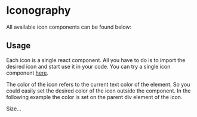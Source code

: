 
<Meta title="Foundation/Iconography" />

# Iconography

All available icon components can be found below:

<IconGallery>
    <IconItem name="IconArrowDown">
        <IconArrowDown />
    </IconItem>
    <IconItem name="IconArrowLeft">
        <IconArrowLeft />
    </IconItem>
    <IconItem name="IconArrowRight">
        <IconArrowRight />
    </IconItem>
    <IconItem name="IconArrowUp">
        <IconArrowUp />
    </IconItem>
    <IconItem name="IconCalendar">
        <IconCalendar />
    </IconItem>
    <IconItem name="IconCancel">
        <IconCancel />
    </IconItem>
    <IconItem name="IconCheckmark">
        <IconCheckmark />
    </IconItem>
    <IconItem name="IconEdit">
        <IconEdit />
    </IconItem>
    <IconItem name="IconEye">
        <IconEye />
    </IconItem>
    <IconItem name="IconFullscreen">
        <IconFullscreen />
    </IconItem>
    <IconItem name="IconHeartFilled">
        <IconHeartFilled />
    </IconItem>
    <IconItem name="IconHeartOutline">
        <IconHeartOutline  />
    </IconItem>
    <IconItem name="IconLocation">
        <IconLocation />
    </IconItem>
    <IconItem name="IconLogout">
        <IconLogout />
    </IconItem>
    <IconItem name="IconMumble">
        <IconMumble />
    </IconItem>
    <IconItem name="IconProfile">
        <IconProfile />
    </IconItem>
    <IconItem name="IconReplyFilled">
        <IconReplyFilled />
    </IconItem>
    <IconItem name="IconReplyOutline">
        <IconReplyOutline />
    </IconItem>
    <IconItem name="IconRepost">
        <IconRepost />
    </IconItem>
    <IconItem name="IconSend">
        <IconSend />
    </IconItem>
    <IconItem name="IconSettings">
        <IconSettings />
    </IconItem>
    <IconItem name="IconShare">
        <IconShare />
    </IconItem>
    <IconItem name="IconTime">
        <IconTime />
    </IconItem>
    <IconItem name="IconUpload">
        <IconUpload />
    </IconItem>
</IconGallery>

## Usage
Each icon is a single react component. All you have to do is to import the desired icon and start use it in your code. You can try a single icon component [here](/story/components-icon--icons).

The color of the icon refers to the current text color of the element. So you could easily set the desired color of the icon outside the component. In the following example the color is set on the parent div element of the icon.

Size...


<Canvas withSource="open" withToolbar>
    <Story id="components-icon--icons" />
</Canvas>

<ArgsTable of={IconMumble} />